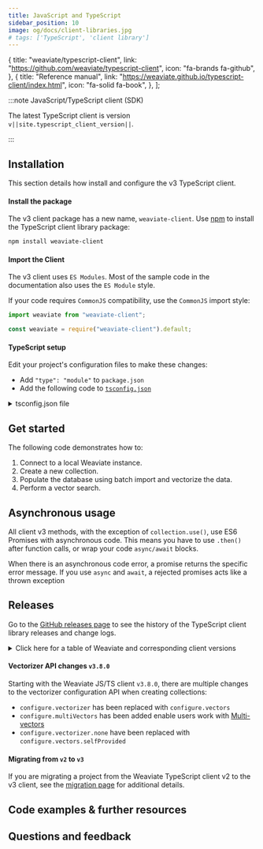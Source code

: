 ```yaml
---
title: JavaScript and TypeScript
sidebar_position: 10
image: og/docs/client-libraries.jpg
# tags: ['TypeScript', 'client library']
---
```



  {
    title: "weaviate/typescript-client",
    link: "https://github.com/weaviate/typescript-client",
    icon: "fa-brands fa-github",
  },
  {
    title: "Reference manual",
    link: "https://weaviate.github.io/typescript-client/index.html",
    icon: "fa-solid fa-book",
  },
];

:::note JavaScript/TypeScript client (SDK)

The latest TypeScript client is version `v||site.typescript_client_version||`.

<QuickLinks items={typescriptCardsData} />

:::


<TSClientIntro />

## Installation

This section details how install and configure the v3 TypeScript client.

#### Install the package

The v3 client package has a new name, `weaviate-client`. Use [npm](https://www.npmjs.com/) to install the TypeScript client library package:

```bash
npm install weaviate-client
```

#### Import the Client

The v3 client uses `ES Modules`. Most of the sample code in the documentation also uses the `ES Module` style.

If your code requires `CommonJS` compatibility, use the `CommonJS` import style:

<Tabs groupId="languages">
<TabItem value="esm" label="ES Modules">

```ts
import weaviate from "weaviate-client";
```

</TabItem>
<TabItem value="cjs" label="CommonJS">

```ts
const weaviate = require("weaviate-client").default;
```

</TabItem>
</Tabs>

#### TypeScript setup

Edit your project's configuration files to make these changes:

- Add `"type": "module"` to `package.json`
- Add the following code to [`tsconfig.json`](https://www.typescriptlang.org/docs/handbook/tsconfig-json.html)

<details>
    <summary>tsconfig.json file</summary>

```json
{
  "compilerOptions": {
    "target": "ESNext",
    "module": "NodeNext",
    "moduleResolution": "NodeNext",
    "esModuleInterop": true,
    "skipLibCheck": true,
    "allowSyntheticDefaultImports": true,
    "strict": true
  },
  "include": ["src/index.ts"] // this compiles only src/.index.ts, to compile all .ts files, use ["*.ts"]
}
```

</details>

## Get started


<BasicPrereqs />

The following code demonstrates how to:

1. Connect to a local Weaviate instance.
1. Create a new collection.
1. Populate the database using batch import and vectorize the data.
1. Perform a vector search.

<FilteredTextBlock
  text={TSv3Code}
  startMarker="// START GetStarted"
  endMarker="// END GetStarted"
  language="js"
/>

## Asynchronous usage

All client v3 methods, with the exception of `collection.use()`, use ES6 Promises with asynchronous code. This means you have to use `.then()` after function calls, or wrap your code `async/await` blocks.

When there is an asynchronous code error, a promise returns the specific error message. If you use `async` and `await`, a rejected promises acts like a thrown exception


## Releases

Go to the [GitHub releases page](https://github.com/weaviate/typescript-client/releases) to see the history of the TypeScript client library releases and change logs.

<details>
  <summary>Click here for a table of Weaviate and corresponding client versions</summary>


<ReleaseHistory />

</details>

#### Vectorizer API changes `v3.8.0` 

Starting with the Weaviate JS/TS client `v3.8.0`, there are multiple changes to the vectorizer configuration API when creating collections:
- `configure.vectorizer` has been replaced with `configure.vectors`
- `configure.multiVectors` has been added enable users work with [Multi-vectors](../../manage-collections/vector-config.mdx#define-multi-vector-embeddings-eg-colbert-colpali) 
- `configure.vectorizer.none` have been replaced with  `configure.vectors.selfProvided` 

#### Migrating from `v2` to `v3`

If you are migrating a project from the Weaviate TypeScript client v2 to the v3 client, see the [migration page](/weaviate/client-libraries/typescript/v2_v3_migration) for additional details.

## Code examples & further resources


<CodeExamples />

## Questions and feedback


<DocsFeedback />
